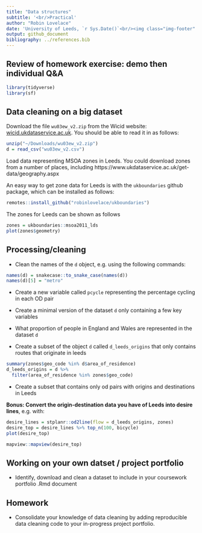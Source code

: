 ```yaml
---
title: "Data structures"
subtitle: '<br/>Practical'
author: "Robin Lovelace"
date: 'University of Leeds, `r Sys.Date()`<br/><img class="img-footer" alt="" src="http://www.stephanehess.me.uk/images/picture3.png">'
output: github_document
bibliography: ../references.bib
---
```


## Review of homework exercise: demo then individual Q&A

```r
library(tidyverse)
library(sf)
```



## Data cleaning on a big dataset

Download the file `wu03ew_v2.zip` from the Wicid website:
[wicid.ukdataservice.ac.uk](http://wicid.ukdataservice.ac.uk/cider/wicid/downloads.php).
You should be able to read it in as follows:

```r
unzip("~/Downloads/wu03ew_v2.zip")
d = read_csv("wu03ew_v2.csv")
```

Load data representing MSOA zones in Leeds.
You could download zones from a number of places, including https://www.ukdataservice.ac.uk/get-data/geography.aspx

An easy way to get zone data for Leeds is with the `ukboundaries` github package, which can be installed as follows:

```r
remotes::install_github("robinlovelace/ukboundaries")
```

The zones for Leeds can be shown as follows

```r
zones = ukboundaries::msoa2011_lds
plot(zones$geometry)
```

## Processing/cleaning

- Clean the names of the `d` object, e.g. using the following commands:

```r
names(d) = snakecase::to_snake_case(names(d))
names(d)[5] = "metro"
```

- Create a new variable called `pcycle` representing the percentage cycling in each OD pair

- Create a minimal version of the dataset `d` only containing a few key variables

- What proportion of people in England and Wales are represented in the dataset `d`

- Create a subset of the object `d` called `d_leeds_origins` that only contains routes that originate in leeds

```r
summary(zones$geo_code %in% d$area_of_residence)
d_leeds_origins = d %>% 
  filter(area_of_residence %in% zones$geo_code)
```

- Create a subset that contains only od pairs with origins and destinations in Leeds

**Bonus: Convert the origin-destination data you have of Leeds into desire lines**, e.g. with:

```r
desire_lines = stplanr::od2line(flow = d_leeds_origins, zones)
desire_top = desire_lines %>% top_n(100, bicycle)
plot(desire_top)
```

```r
mapview::mapview(desire_top)
```



## Working on your own datset / project portfolio

- Identify, download and clean a dataset to include in your coursework portfolio .Rmd document

## Homework

- Consolidate your knowledge of data cleaning by adding reproducible data cleaning code to your in-progress project portfolio.


